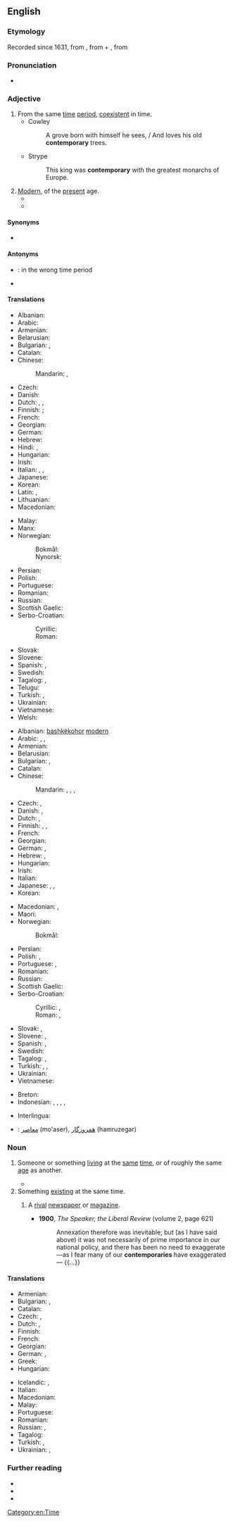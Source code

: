 ==English==

===Etymology===
Recorded since 1631, from {{etyl|ML.|en}} {{m|la|contemporarius}}<!--, says Online Etymology Dictionary-->, from {{etyl|la|en}} {{m|la|con-||with, together}} + {{m|la|temporarius||of time}}, from {{m|la|tempus||time}}

===Pronunciation===
* {{audio-pron|En-contemporary.oga|ipa=/kənˈtɛm.pəˌɹɛɹ.i/|lang=en}}

===Adjective===
{{en-adj}}

# From the same [[time]] [[period]], [[coexistent]] in time.
#* Cowley
#*: A grove born with himself he sees, / And loves his old '''contemporary''' trees.
#* Strype
#*: This king was '''contemporary''' with the greatest monarchs of Europe.
# [[modern|Modern]], of the [[present]] age.
#* {{quote-journal|lang=en|date=2012-01
|author=Robert L. Dorit
|title=Rereading Darwin
|volume=100|issue=1|page=23
|magazine=[[w:American Scientist|American Scientist]]
|url=http://www.americanscientist.org/issues/pub/rereading-darwin
|passage=We live our lives in three dimensions for our threescore and ten allotted years. Yet every branch of '''contemporary''' science, from statistics to cosmology, alludes to processes that operate on scales outside of human experience: the millisecond and the nanometer, the eon and the light-year.}}
#* {{quote-journal
|lang=en
|date=May 24, 2012
|author=Nathan Rabin
|title=Film: Reviews: Men In Black 3
|work=The Onion AV Club
|url=http://www.avclub.com/articles/men-in-black-3,75576/
|page=
|passage=''Men In Black 3'' finagles its way out of this predicament by literally resetting the clock with a time-travel premise that makes Will Smith both a '''contemporary''' intergalactic cop in the late 1960s and a stranger to Josh Brolin, who plays the younger version of Smith’s stone-faced future partner, Tommy Lee Jones.}}

====Synonyms====
* {{l|en|contemporaneous}}

====Antonyms====
* {{l|en|anachronistic}}: in the wrong time period
* {{l|en|archaic}}

====Translations====
{{trans-top|from the same time period}}
* Albanian: {{t+|sq|bashkëkohor}}
* Arabic: {{t|ar|مُعَاصِر}}
* Armenian: {{t+|hy|ժամանակակից}}
* Belarusian: {{t|be|суча́сны}}
* Bulgarian: {{t+|bg|едновременен}}, {{t+|bg|съвреме́нен}}
* Catalan: {{t+|ca|contemporani}}
* Chinese:
*: Mandarin: {{t+|cmn|同时代|tr=tóngshídài|sc=Hani}}, {{t+|cmn|當時|tr=dāngshí|sc=Hani}}
* Czech: {{t+|cs|současný}}
* Danish: {{t|da|samtidig}}
* Dutch: {{t+|nl|gelijktijdig}}, {{t+|nl|eigentijds}}, {{t+|nl|contemporain}}
* Finnish: {{t+|fi|samanikäinen}} {{qualifier|from the same period}}; {{t+|fi|samanaikainen}} {{qualifier|coexistent in time}}
* French: {{t+|fr|contemporain}}
* Georgian: {{t|ka|თანამედროვე}}
* German: {{t+|de|zeitgenössisch}}
* Hebrew: {{t|he|בן דור|tr=ben dor}}
* Hindi: {{t+|hi|समकालीन}}, {{t+|hi|समसामयिक}}
* Hungarian: {{t+|hu|kortárs}}
* Irish: {{t|ga|comhaosta}}
* Italian: {{t+|it|contemporaneo}}, {{t+|it|coetaneo|m}}, {{t+|it|coevo}}
* Japanese: {{t+|ja|現代|tr=げんだいてき, gendaiteki|alt=現代的|sc=Jpan}}
* Korean: {{t+|ko|현대|alt=현대의}}
* Latin: {{t|la|aequālis}}, {{t|la|coaevālis}}
* Lithuanian: {{t|lt|šiuolaikinis}}
* Macedonian: {{t|mk|современ}}
{{trans-mid}}
* Malay: {{t+|ms|sezaman}}
* Manx: {{t|gv|co-emshiragh}}
* Norwegian:
*: Bokmål: {{t+|nb|samtidig}}
*: Nynorsk: {{t|nn|samtidig}}
* Persian: {{t+|fa|معاصر|tr=mo'âser|sc=fa-Arab}}
* Polish: {{t+|pl|ówczesny}}
* Portuguese: {{t+|pt|contemporâneo}}
* Romanian: {{t+|ro|contemporan}}
* Russian: {{t+|ru|совреме́нный}}
* Scottish Gaelic: {{t|gd|co-aimsireil}}
* Serbo-Croatian:
*: Cyrillic: {{t|sh|савремен}}
*: Roman: {{t+|sh|savremen}}
* Slovak: {{t+|sk|súčasný}}
* Slovene: {{t+|sl|sodoben}}
* Spanish: {{t|es|contemporario}}, {{t+|es|contemporáneo}}
* Swedish: {{t+|sv|samtida}}
* Tagalog: {{t|tl|kapanahon}}, {{t|tl|alinsabay}}
* Telugu: {{t|te|సమకాలీన}}
* Turkish: {{t+|tr|çağdaş}}, {{t+|tr|çağcıl}}
* Ukrainian: {{t|uk|суча́сний}}
* Vietnamese: {{t+|vi|hiện đại}}
* Welsh: {{t+|cy|cyfoes}}
{{trans-bottom}}

{{trans-top|modern}}
* Albanian: [[bashkëkohor]] [[modern]]
* Arabic: {{t|ar|عَصْرِيّّ}}, {{t|ar|حَدِيث}}, {{t|ar|مُعَاصِر}}
* Armenian: {{t+|hy|ժամանակակից}}
* Belarusian: {{t|be|суча́сны}}
* Bulgarian: {{t+|bg|моде́рен}}, {{t+|bg|съвреме́нен}}
* Catalan: {{t+|ca|contemporani}}
* Chinese:
*: Mandarin: {{t+|cmn|現代|alt=現代的|sc=Hani}}, {{t+|cmn|现代|tr=xiàndài de|alt=现代的|sc=Hani}}, {{t+|cmn|摩登|tr=módēng|sc=Hani}}, {{t+|cmn|近代|tr=jìndài de|alt=近代的|sc=Hani}}
* Czech: {{t+|cs|současný}}, {{t+|cs|moderní}}
* Danish: {{t+|da|moderne}}, {{t|da|nutids-}}
* Dutch: {{t+|nl|hedendaags}}, {{t+|nl|eigentijds}}
* Finnish: {{t+|fi|nykyaikainen}}, {{t+|fi|nyky-}}, {{t+|fi|moderni}}
* French: {{t+|fr|contemporain}}
* Georgian: {{t|ka|თანამედროვე}}
* German: {{t+|de|zeitgenössisch}}, {{t+|de|modern}}
* Hebrew: {{t|he|עכשווי|m|tr=akhshaví|alt=עֲכְשָׁוִי|sc=Hebr}}, {{t|he|בֶּן זְמַנֵּנוּ|m|tr=ben zmanénu}}
* Hungarian: {{t+|hu|kortárs}}
* Irish: {{t|ga|nua-aimseartha}}
* Italian: {{t+|it|contemporaneo}}
* Japanese: {{t+|ja|現代|tr=げんだいてき, gendaiteki|alt=現代的|sc=Jpan}}, {{t+|ja|近代|tr=きんだいてき, kindaiteki|alt=近代的|sc=Jpan}}, {{t|ja|モダン|tr=modan-na|alt=モダンな|sc=Jpan}}
* Korean: {{t+|ko|현대|alt=현대의}}
{{trans-mid}}
* Macedonian: {{t|mk|модерен}}, {{t|mk|современ}}
* Maori: {{t|mi|onāianei}}
* Norwegian:
*: Bokmål: {{t|nb|samtid|alt=samtids-}}
* Persian: {{t+|fa|نوین|tr=novin|sc=fa-Arab}}
* Polish: {{t+|pl|współczesny}}, {{t+|pl|nowoczesny}}
* Portuguese: {{t+|pt|contemporâneo}}, {{t+|pt|moderno}}
* Romanian: {{t+|ro|contemporan}}
* Russian: {{t+|ru|совреме́нный}}
* Scottish Gaelic: {{t|gd|co-aimsireil}}
* Serbo-Croatian:
*: Cyrillic: {{t|sh|модеран}}, {{t|sh|савремен}}
*: Roman: {{t+|sh|moderan}}, {{t+|sh|savremen}}
* Slovak: {{t+|sk|súčasný}}, {{t+|sk|moderný}}
* Slovene: {{t|sl|moderen}}, {{t+|sl|sodoben}}
* Spanish: {{t+|es|contemporáneo}}, {{t|es|contemporario}}
* Swedish: {{t+|sv|nutida}}
* Tagalog: {{t|tl|kasalukuyan}}, {{t|tl|kapanahon}}
* Turkish: {{t+|tr|çağdaş}}, {{t+|tr|modern}}, {{t+|tr|çağcıl}}
* Ukrainian: {{t|uk|суча́сний}}
* Vietnamese: {{t+|vi|hiện đại}}
{{trans-bottom}}

{{checktrans-top}}
* Breton: {{t+check|br|a-vremañ}}
* Indonesian: {{t+check|id|kontemporer}}, {{t+check|id|masa kini}}, {{t+check|id|modern}}, {{t-check|id|satu jaman dengan}}, {{t-check|id|sejaman dengan}}
{{trans-mid}}
* Interlingua: {{t-check|ia|contemporari}}
* {{ttbc|fa}}: [[معاصر]] (mo'aser), [[همروزگار]] (hamruzegar)
{{trans-bottom}}

===Noun===
{{en-noun|contemporaries}}

# Someone or something [[living]] at the [[same]] [[time]], or of roughly the same [[age]] as another.
#: {{ux|en|Cervantes was a '''contemporary''' of Shakespeare.}}
#: {{ux|en|The early mammals inherited the earth by surviving their saurian '''contemporaries'''.}}
#* {{quote-journal
|lang=en
|date=January 1, 2018
|author=Donald McRae
|title=The Guardian footballer of the year 2017: Juan Mata
|work=the Guardian
|url=https://www.theguardian.com/football/2018/jan/01/guardian-footballer-of-the-year-2017-juan-mata
|page=
|passage=Life is predicated by the decisions and choices we make – and, earlier this year, the personal fused with the professional again as Mata reached the landmark moment when he knew he had to try to harness football’s power for the benefit of people less fortunate than him and his '''contemporaries'''.}}
# Something [[existing]] at the same time.
## {{lb|en|dated}} A [[rival]] [[newspaper]] or [[magazine]]. <!--Chambers 1908-->
##* '''1900''', ''The Speaker, the Liberal Review'' (volume 2, page 621)
##*: Annexation therefore was inevitable; but (as I have said above) it was not necessarily of prime importance in our national policy, and there has been no need to exaggerate—as I fear many of our '''contemporaries''' have exaggerated— {{...}}

====Translations====
{{trans-top|someone living at the same time}}
* Armenian: {{t+|hy|ժամանակակից}}
* Bulgarian: {{t|bg|съвременник|m|tr=sǎvreménnik}}, {{t|bg|съвременница|f|tr=sǎvreménnica}}
* Catalan: {{t+|ca|contemporani}}
* Czech: {{t|cs|současník|m}}, {{t|cs|současnice|f}}
* Dutch: {{t+|nl|tijdgenoot|m}}, {{t|nl|tijdgenote|f}}
* Finnish: {{t+|fi|aikalainen}}
* French: {{t+|fr|contemporain|m}}
* Georgian: {{t|ka|თანამედროვე}}
* German: {{t+|de|Zeitgenosse|m}}, {{t|de|Zeitgenossin|f}}
* Greek: {{t+|el|σύγχρονο|m}}
* Hungarian: {{t+|hu|kortárs}}
{{trans-mid}}
* Icelandic: {{t+|is|jafnaldri|m}}, {{t|is|samtíðarmaður|m}}
* Italian: {{t+|it|contemporaneo|m}}
* Macedonian: {{t|mk|современик|m|tr=sovrémenik|sc=Cyrl}}
* Malay: {{t+|ms|sezaman}}
* Portuguese: {{t+|pt|contemporâneo|m}}
* Romanian: {{t+|ro|contemporan|m}}
* Russian: {{t+|ru|совреме́нник|m}}, {{t+|ru|совреме́нница|f}}
* Tagalog: {{t|tl|kapanahon}}
* Turkish: {{t+|tr|çağdaş}}, {{t+|tr|çağcıl}}
* Ukrainian: {{t|uk|сучасник|m}}, {{t|uk|сучасниця|f}}
{{trans-bottom}}

===Further reading===
* {{R:Webster 1913}}
* {{R:Century 1911}}
* {{R:OneLook}}

[[Category:en:Time]]